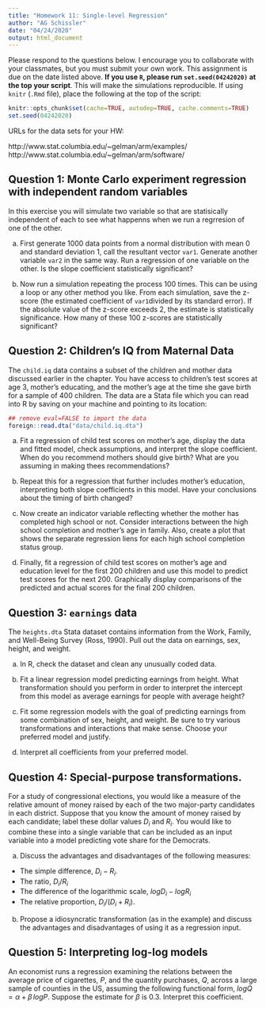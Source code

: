 ```yaml
---
title: "Homework 11: Single-level Regression"
author: "AG Schissler"
date: "04/24/2020"
output: html_document
---
```


Please respond to the questions below. I encourage you to collaborate with your classmates, but you must submit your own work. This assignment is due on the date listed above. **If you use `R`, please run `set.seed(04242020)` at the top your script**. This will make the simulations reproducible. If using `knitr` (`.Rmd` file), place the following at the top of the script:

```r
knitr::opts_chunk$set(cache=TRUE, autodep=TRUE, cache.comments=TRUE)
set.seed(04242020)
```

URLs for the data sets for your HW:

http://www.stat.columbia.edu/~gelman/arm/examples/
http://www.stat.columbia.edu/~gelman/arm/software/

## Question 1: Monte Carlo experiment regression with independent random variables

In this exercise you will simulate two variable so that are statisically independent of each to see what happenns when we run a regrresion of one of the other.

a) First generate 1000 data points from a normal distribution with mean 0 and standard deviation 1, call the resultant vector `var1`. Generate another variable `var2` in the same way. Run a regression of one variable on the other. Is the slope coefficient statistically significant?

b) Now run a simulation repeating the process 100 times. This can be using a loop or any other method you like. From each simulation, save the z-score (the estimated coefficient of `var1`divided by its standard error). If the absolute value of the z-score exceeds 2, the estimate is statistically significance. How many of these 100 z-scores are statistically significant?

## Question 2: Children's IQ from Maternal Data

The `child.iq` data contains a subset of the children and mother data discussed earlier in the chapter. You have access to children's test scores at age 3, mother's educating, and the mother's age at the time she gave birth for a sample of 400 children. The data are a Stata file which you can read into R by saving on your machine and pointing to its location:

```r
## remove eval=FALSE to import the data
foreign::read.dta("data/child.iq.dta")
```

a) Fit a regression of child test scores on mother's age, display the data and fitted model, check assumptions, and interpret the slope coefficient. When do you recommend mothers should give birth? What are you assuming in making thees recommendations?

b) Repeat this for a regression that further includes mother's education, interpreting both slope coefficients in this model. Have your conclusions about the timing of birth changed?

c) Now create an indicator variable reflecting whether the mother has completed high school or not. Consider interactions between the high school completion and mother's age in family. Also, create a plot that shows the separate regression liens for each high school completion status group.

d) Finally, fit a regression of child test scores on mother's age and education level for the first 200 children and use this model to predict test scores for the next 200. Graphically display comparisons of the predicted and actual scores for the final 200 children.

## Question 3: `earnings` data

The `heights.dta` Stata dataset contains information from the Work, Family, and Well-Being Survey (Ross, 1990). Pull out the data on earnings, sex, height, and weight.

a) In R, check the dataset and clean any unusually coded data.

b) Fit a linear regression model predicting earnings from height. What transformation should you perform in order to interpret the intercept from this model as average earnings for people with average height?

c) Fit some regression models with the goal of predicting earnings from some combination of sex, height, and weight. Be sure to try various transformations and interactions that make sense. Choose your preferred model and justify.

d) Interpret all coefficients from your preferred model.

## Question 4: Special-purpose transformations.

For a study of congressional elections, you would like a measure of the relative amount of money raised by each of the two major-party candidates in each district. Suppose that you know the amount of money raised by each candidate; label these dollar values $D_i$ and $R_i$. You would like to combine these into a single variable that can be included as an input variable into a model predicting vote share for the Democrats.

a) Discuss the advantages and disadvantages of the following measures:

* The simple difference, $D_i - R_i$.
* The ratio, $D_i / R_i$
* The difference of the logarithmic scale, $log D_i - log R_i$
* The relative proportion, $D_i / \left( D_i + R_i \right)$.

b) Propose a idiosyncratic transformation (as in the example) and discuss the advantages and disadvantages of using it as a regression input.

## Question 5: Interpreting log-log models

An economist runs a regression examining the relations between the average price of cigarettes, $P$, and the quantity purchases, $Q$, across a large sample of counties in the US, assuming the following functional form, $log Q = \alpha + \beta \, log P$. Suppose the estimate for $\beta$ is 0.3. Interpret this coefficient.

